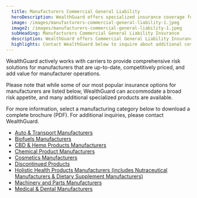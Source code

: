 ```yaml
---
  title: Manufacturers Commercial General Liability
  heroDescription: WealthGuard offers specialized insurance coverage for manufacturing industries including Commercial General Liability Insurance.
  image: /images/manufacturers-commercial-general-liability-1.jpeg
  image2: /images/manufacturers-commercial-general-liability-1.jpeg
  subHeading: Manufacturers Commercial General Liability Insurance
  description: WealthGuard offers Commercial General Liability Insurance coverage for manufacturing industries. Insurance coverage for manufacturing businesses includes products and completed operations.
  highlights: Contact WealthGuard below to inquire about additional coverage options that may be available for your specific needs or industry.
---
```


WealthGuard actively works with carriers to provide comprehensive risk solutions for manufacturers that are up-to-date, competitively priced, and add value for manufacturer operations.

Please note that while some of our most popular insurance options for manufacturers are listed below, WealthGuard can accommodate a broad risk appetite, and many additional specialized products are available.

For more information, select a manufacturing category below to download a complete brochure (PDF). For additional inquiries, please contact WealthGuard.

<ul>
  <li>
    <a
      href='/images/manufacturers/WIG%20Auto%20and%20Transport%20Product%20Manufacturers%20Flyer.pdf'
      target='_blank'>
      Auto & Transport Manufacturers
    </a>
  </li>
  <li>
    <a
      href='/images/manufacturers/WIG%20Biofuels%20Manufacturers%20Flyer.pdf'
      target='_blank'>
      Biofuels Manufacturers
    </a>
  </li>
  <li>
    <a
      href='/images/manufacturers/WIG%20CBD%20Hemp%20Products%20Flyer.pdf'
      target='_blank'>
      CBD & Hemp Products Manufacturers
    </a>
  </li>
  <li>
    <a
      href='/images/manufacturers/WIG%20Chemical%20Product%20Manufacturers%20Flyer.pdf'
      target='_blank'>
      Chemical Product Manufacturers
    </a>
  </li>
  <li>
    <a
      href='/images/manufacturers/WIG%20Cosmetics%20Manufacturers%20Flyer.pdf'
      target='_blank'>
      Cosmetics Manufacturers
    </a>
  </li>
  <li>
    <a
      href='/images/manufacturers/WIG%20Discontinued%20Products%20Flyer.pdf'
      target='_blank'>
      Discontinued Products
    </a>
  </li>
  <li>
    <a
      href='/images/manufacturers/WIG%20Nutraceutical%20Manufacturers%20Flyer.pdf'
      target='_blank'>
      Holistic Health Products Manufacturers (includes Nutraceutical
      Manufacturers & Dietary Supplement Manufacturers)
    </a>
  </li>
  <li>
    <a
      href='/images/manufacturers/WIG%20Machinery%20and%20Parts%20Manufacturer%20Flyer.pdf'
      target='_blank'>
      Machinery and Parts Manufacturers
    </a>
  </li>
  <li>
    <a
      href='/images/manufacturers/WIG%20Medical%20and%20Dental%20Manufacturers%20Flyer.pdf'
      target='_blank'>
      Medical & Dental Manufacturers
    </a>
  </li>
</ul>
